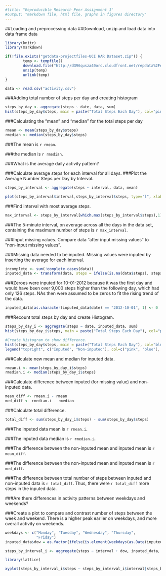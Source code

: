 ```yaml
---
#title: "Reproducible Research Peer Assignment 1"
#output: "markdown file, html file, graphs in figures directory"
---
```


##Loading and preprocessing data
##Download, unzip and load data into data frame data

```r
library(knitr)
library(markdown)

if(!file.exists("getdata-projectfiles-UCI HAR Dataset.zip")) {
        temp <- tempfile()
        download.file("http://d396qusza40orc.cloudfront.net/repdata%2Fdata%2Factivity.zip",temp)
        unzip(temp)
        unlink(temp)
}

data <- read.csv("activity.csv")

```

###Adding total number of steps per day and creating histogram

```r

steps_by_day <- aggregate(steps ~ date, data, sum)
hist(steps_by_day$steps, main = paste("Total Steps Each Day"), col="pink", xlab="Number of Steps")

```

###Calculating the "mean" and "median" for the total steps per day

```r
rmean <- mean(steps_by_day$steps)
rmedian <- median(steps_by_day$steps)
```

###The mean is `r rmean`.

###the median is `r rmedian`.

###What is the average daily activity pattern?

###Calculate average steps for each interval for all days.
###Plot the Average Number Steps per Day by Interval.


```r
steps_by_interval <- aggregate(steps ~ interval, data, mean)

plot(steps_by_interval$interval,steps_by_interval$steps, type="l", xlab="Interval", ylab="Number of Steps",main="Average Number of Steps per Day by Interval")
```

###Find interval with most average steps.

```r
max_interval <- steps_by_interval[which.max(steps_by_interval$steps),1]
```

###The 5-minute interval, on average across all the days in the data set, containing the maximum number of steps is `r max_interval`.

###Input missing values. Compare data "after input missing values" to "non-input missing values".

###Missing data needed to be inputed. Missing values were inputed by inserting the average for each interval. 

```r
incomplete <- sum(!complete.cases(data))
inputed_data <- transform(data, steps = ifelse(is.na(data$steps), steps_by_interval$steps[match(data$interval, steps_by_interval$interval)], data$steps))
```

###Zeroes were inputed for 10-01-2012 because it was the first day and would have been over 9,000 steps higher than the following day, which had only 126 steps. NAs then were assumed to be zeros to fit the rising trend of the data.

```r
inputed_data[as.character(inputed_data$date) == "2012-10-01", 1] <- 0
```

###Recount total steps by day and create Histogram.

```r
steps_by_day_i <- aggregate(steps ~ date, inputed_data, sum)
hist(steps_by_day_i$steps, main = paste("Total Steps Each Day"), col="pink", xlab="Number of Steps")

#Create Histogram to show difference. 
hist(steps_by_day$steps, main = paste("Total Steps Each Day"), col="blue", xlab="Number of Steps", add=T)
legend("topright", c("Inputed", "Non-inputed"), col=c("pink", "blue"), lwd=8)
```


###Calculate new mean and median for inputed data.

```r
rmean.i <- mean(steps_by_day_i$steps)
rmedian.i <- median(steps_by_day_i$steps)
```

###Calculate difference between inputed (for missing value) and non-inputed data.

```r
mean_diff <- rmean.i - rmean
med_diff <- rmedian.i - rmedian
```

###Calculate total difference.

```r
total_diff <- sum(steps_by_day_i$steps) - sum(steps_by_day$steps)
```


###The inputed data mean is `r rmean.i`.

###The inputed data median is `r rmedian.i`.

###The difference between the non-inputed mean and inputed mean is `r mean_diff`.

###The difference between the non-inputed mean and inputed mean is `r med_diff`.

###The difference between total number of steps between inputed and non-inputed data is `r total_diff`. Thus, there were `r total_diff` more steps in the inputed data.

###Are there differences in activity patterns between weekdays and weekends?

###Create a plot to compare and contrast number of steps between the week and weekend. There is a higher peak earlier on weekdays, and more overall activity on weekends.

```r
weekdays <- c("Monday", "Tuesday", "Wednesday", "Thursday", 
              "Friday")
inputed_data$dow = as.factor(ifelse(is.element(weekdays(as.Date(inputed_data$date)),weekdays), "Weekday", "Weekend"))

steps_by_interval_i <- aggregate(steps ~ interval + dow, inputed_data, mean)

library(lattice)

xyplot(steps_by_interval_i$steps ~ steps_by_interval_i$interval|steps_by_interval_i$dow, main="Average Steps per Day by Interval",xlab="Interval", ylab="Steps",layout=c(2,1), type="l")
```




